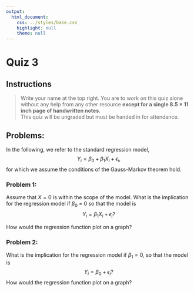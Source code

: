 ```yaml
---
output:
  html_document:
    css: ../styles/base.css
    highlight: null
    theme: null
---
```


# Quiz 3


## Instructions

>  Write your name at the top right.  You are to work on this quiz alone without any help 
>  from any other resource <b>except for a single $8.5 \times 11$ inch page of handwritten notes</b>.  
>  This quiz will be ungraded but must be handed in for attendance. 


## Problems:

In the following, we refer to the standard regression model,
$$Y_i = \beta_0 + \beta_1 X_i + \epsilon_i,$$
for which we assume the conditions of the Gauss-Markov theorem hold.

### Problem 1:

Assume that $X = 0$ is within the scope of the model. What is the implication for the regression model if $\beta_0$ = 0 so that the model is
$$Y_i = \beta_1 X_i + \epsilon_i?$$

How would the regression function plot on a graph?

<div class="pagebreak"></div>

### Problem 2:

What is the implication for the regression model if $\beta_1 = 0$,
so that the model is 
$$Y_i = \beta_0 + \epsilon_i?$$ 
How would the regression function plot on a graph?



